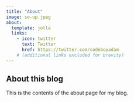 ```yaml
---
title: "About"
image: so-up.jpeg
about:
  template: jolla
  links:
    - icon: twitter
      text: Twitter
      href: https://twitter.com/codeboyadam
    # (additional links excluded for brevity)
---
```


## About this blog

This is the contents of the about page for my blog.